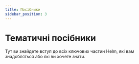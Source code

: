 ```yaml
---
title: Посібники
sidebar_position: 3
---
```


# Тематичні посібники

Тут ви знайдете вступ до всіх ключових частин Helm, які вам знадобляться або які ви хочете знати.


<DocCardList />